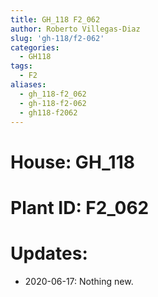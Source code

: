 ```yaml
---
title: GH_118 F2_062
author: Roberto Villegas-Diaz
slug: 'gh-118/f2-062'
categories:
  - GH118
tags:
  - F2
aliases:
  - gh_118-f2_062
  - gh-118-f2-062
  - gh118-f2062
---
```


# **House**: GH_118
# **Plant ID**: F2_062
# **Updates**: 
 - 2020-06-17: Nothing new.
